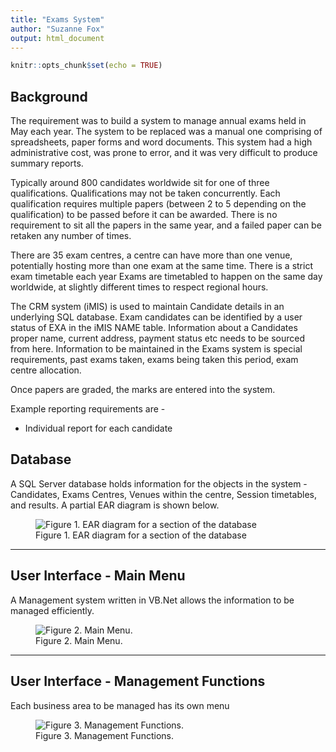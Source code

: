 ```yaml
---
title: "Exams System"
author: "Suzanne Fox"
output: html_document
---
```


```r
knitr::opts_chunk$set(echo = TRUE)
```
## Background

The requirement was to build a system to manage annual exams held in May each year. The system to be replaced was a manual one comprising of spreadsheets, paper forms and word documents. This system had a high administrative cost, was prone to error, and it was very difficult to produce summary reports.

Typically around 800 candidates worldwide sit for one of three qualifications. Qualifications may not be taken concurrently.
Each qualification requires multiple papers (between 2 to 5 depending on the qualification) to be passed before it can be awarded. There is no requirement to sit all the papers in the same year, and a failed paper can be retaken any number of times.

There are 35 exam centres, a centre can have more than one venue, potentially hosting more than one exam at the same time. There is a strict exam timetable each year Exams are timetabled to happen on the same day worldwide, at slightly different times to respect regional hours.

The CRM system (iMIS) is used to maintain Candidate details in an underlying SQL database. Exam candidates can be identified by a user status of EXA in the iMIS NAME table. Information about a Candidates proper name, current address, payment status etc needs to be sourced from here. Information to be maintained in the Exams system is special requirements, past exams taken, exams being taken this period, exam centre allocation.

Once papers are graded, the marks are entered into the system.

Example reporting requirements are -

- Individual report for each candidate 

## Database
A SQL Server database holds information for the objects in the system - Candidates, Exams Centres, Venues within the centre, Session timetables, and results. A partial EAR diagram is shown below. 

![Figure 1. EAR diagram for a section of the database](Exams-EAR.jpg)

<hr size="15">

## User Interface - Main Menu
A Management system written in VB.Net allows the information to be managed efficiently.
 
![Figure 2. Main Menu.](Exams-FrontScreen.jpg)

<hr size="15">

## User Interface - Management Functions
Each business area to be managed has its own menu

 
![Figure 3. Management Functions.](Exams-Functions.jpg)
